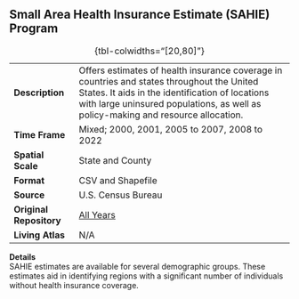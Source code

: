 ## Small Area Health Insurance Estimate (SAHIE) Program

|                         |                                                                                                                                                                                                                                    |
|-----------------|-------------------------------------------------------|
| **Description**         | Offers estimates of health insurance coverage in countries and states throughout the United States. It aids in the identification of locations with large uninsured populations, as well as policy-making and resource allocation. |
| **Time Frame**          | Mixed; 2000, 2001, 2005 to 2007, 2008 to 2022                                                                                                                                                                                      |
| **Spatial Scale**       | State and County                                                                                                                                                                                                                   |
| **Format**              | CSV and Shapefile                                                                                                                                                                                                                  |
| **Source**              | U.S. Census Bureau                                                                                                                                                                                                                 |
| **Original Repository** | [All Years](https://www.census.gov/programs-surveys/sahie/data/datasets.html)                                                                                                                                                      |
| **Living Atlas**        | N/A                                                                                                                                                                                                                                |

: {tbl-colwidths="\[20,80\]"}

**Details**\
SAHIE estimates are available for several demographic groups. These estimates aid in identifying regions with a significant number of individuals without health insurance coverage.